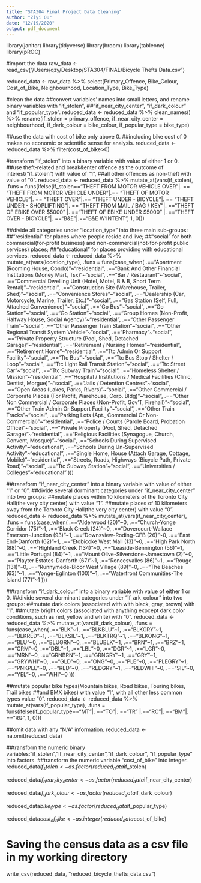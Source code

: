 ```yaml
---
title: "STA304 Final Project Data Cleaning"
author: "Ziyi Qu"
date: "12/19/2020"
output: pdf_document
---
```


library(janitor)
library(tidyverse)
library(broom)
library(tableone)
library(pROC)

#import the data
raw_data <- read_csv("/Users/qzy/Desktop/STA304/FINAL/Bicycle Thefts Data.csv")

reduced_data <- 
  raw_data %>% 
  select(Primary_Offence,
         Bike_Colour,
         Cost_of_Bike,
         Neighbourhood,
         Location_Type,
         Bike_Type)

#clean the data
##convert variables' names into small letters, and rename binary variables with "if_stolen", 
##"if_near_city_center", "if_dark_colour" and "if_popular_type".
reduced_data <- reduced_data %>% 
  clean_names() %>% 
  rename(if_stolen = primary_offence,
         if_near_city_center = neighbourhood,
         if_dark_colour = bike_colour,
         if_popular_type = bike_type)

##use the data with cost of bike only above 0.
##including bike cost of 0 makes no economic or scientific sense for analysis.
reduced_data <- reduced_data %>% 
  filter(cost_of_bike>0)

#transform "if_stolen" into a binary variable with value of either 1 or 0.
##use theft-related and break&enter offence as the outcome of interest("if_stolen") with value of "1",
##all other offences as non-theft with value of "0".
reduced_data <- reduced_data %>% 
  mutate_at(vars(if_stolen), 
            .funs = funs(ifelse(if_stolen=="THEFT FROM MOTOR VEHICLE OVER"|. 
                                == "THEFT FROM MOTOR VEHICLE UNDER"|.== 
                                  "THEFT OF MOTOR VEHICLE"|. == "THEFT OVER"|.==
                                  "THEFT UNDER - BICYCLE"|. ==
                                  "THEFT UNDER - SHOPLIFTING"|. ==
                                  "THEFT FROM MAIL / BAG / KEY"|. =="THEFT OF EBIKE OVER $5000"
                                |. =="THEFT OF EBIKE UNDER $5000" |. =="THEFT OVER - BICYCLE"|.
                                =="B&E"|.=="B&E W'INTENT", 1, 0)))

##divide all categories under "location_type" into three main sub-groups:
##"residential" for places where people reside and live; 
##"social" for both commercial(for-profit business) and non-commercial(not-for-profit public services) places;
##"educational" for places providing with educational services.
reduced_data <- reduced_data %>% 
  mutate_at(vars(location_type), .funs = funs(case_when(
    .=="Apartment (Rooming House, Condo)"~"residential",
    .=="Bank And Other Financial Institutions (Money Mart, Tsx)"~"social",
    .=="Bar / Restaurant"~"social",
    .=="Commercial Dwelling Unit (Hotel, Motel, B & B, Short Term Rental)"~"residential",
    .=="Construction Site (Warehouse, Trailer, Shed)"~"social",
    .=="Convenience Stores"~"social",
    .=="Dealership (Car, Motorcycle, Marine, Trailer, Etc.)"~"social",
    .=="Gas Station (Self, Full, Attached Convenience)"~"social",
    .=="Go Bus"~"social",
    .=="Go Station"~"social",
    .=="Go Station"~"social",
    .=="Group Homes (Non-Profit, Halfway House, Social Agency)	"~"residential",
    .=="Other Passenger Train"~"social",
    .=="Other Passenger Train Station"~"social",
    .=="Other Regional Transit System Vehicle"~"social",
    .=="Pharmacy"~"social",
    .=="Private Property Structure (Pool, Shed, Detached Garage)"~"residential",
    .=="Retirement / Nursing Homes"~"residential",
    .=="Retirement Home"~"residential",
    .=="Ttc Admin Or Support Facility"~"social",
    .=="Ttc Bus"~"social",
    .=="Ttc Bus Stop / Shelter / Loop"~"social",
    .=="Ttc Light Rail Transit Station"~"social",
    .=="Ttc Street Car"~"social",
    .=="Ttc Subway Train"~"social",
    .=="Homeless Shelter / Mission"~"residential",
    .=="Hospital / Institutions / Medical Facilities (Clinic, Dentist, Morgue)"~"social",
    .=="Jails / Detention Centres"~"social",
    .=="Open Areas (Lakes, Parks, Rivers)"~"social",
    .=="Other Commercial / Corporate Places (For Profit, Warehouse, Corp. Bldg)"~"social",
    .=="Other Non Commercial / Corporate Places (Non-Profit, Gov'T, Firehall)"~"social",
    .=="Other Train Admin Or Support Facility"~"social",
    .=="Other Train Tracks"~"social",
    .=="Parking Lots (Apt., Commercial Or Non-Commercial)"~"residential",
    .=="Police / Courts (Parole Board, Probation Office)"~"social",
    .=="Private Property (Pool, Shed, Detached Garage)"~"residential",
    .=="Religious Facilities (Synagogue, Church, Convent, Mosque)"~"social",
    .=="Schools During Supervised Activity"~"educational",
    .=="Schools During Un-Supervised Activity"~"educational",
    .=="Single Home, House (Attach Garage, Cottage, Mobile)"~"residential",
    .=="Streets, Roads, Highways (Bicycle Path, Private Road)"~"social",
    .=="Ttc Subway Station"~"social",
    .=="Universities / Colleges"~"educational"
  )))

##transform "if_near_city_center" into a binary variable with value of either "1" or "0".
##divide several dorminant categories under "if_near_city_center" into two groups:
##mutate places within 10 kilometers of the Toronto City Hall(the very city center) with value "1".
##mutate places of 10 kilometers away from the Toronto City Hall(the very city center) with value "0".
reduced_data <- reduced_data %>% 
  mutate_at(vars(if_near_city_center), .funs = funs(case_when(
    .=="Alderwood (20)"~0,
    .=="Church-Yonge Corridor (75)"~1,
    .=="Black Creek (24)"~0,
    .=="Dovercourt-Wallace Emerson-Junction (93)"~1,
    .=="Downsview-Roding-CFB (26)"~0,
    .=="East End-Danforth (62)"~1,
    .=="Etobicoke West Mall (13)"~0,
    .=="High Park North (88)"~0,
    .=="Highland Creek (134)"~0,
    .=="Leaside-Bennington (56)"~1,
    .=="Little Portugal (84)"~1,
    .=="Mount Olive-Silverstone-Jamestown (2)"~0,
    .=="Playter Estates-Danforth (67)"~1,
    .=="Roncesvalles (86)"~1,
    .=="Rouge (131)"~0,
    .=="Runnymede-Bloor West Village (89)"~0,
    .=="The Beaches (63)"~1,
    .=="Yonge-Eglinton (100)"~1,
    .=="Waterfront Communities-The Island (77)"~1
  )))

##transform "if_dark_colour" into a binary variable with value of either 1 or 0.
##divide several dorminant categories under "if_ark_colour" into two groups:
##mutate dark colors (associated with  with black, gray, brown) with "1".
##mutate bright colors (associated with anything expcept dark color conditions, such as red, yellow and white) with "0".
reduced_data <- reduced_data %>% 
  mutate_at(vars(if_dark_colour), .funs = funs(case_when(
    .=="BLK"~1,
    .=="BLKBLU"~1,
    .=="BLKGRY"~1,
    .=="BLKRED"~1,
    .=="BLKSIL"~1,
    .=="BLKTRQ"~1,
    .=="BLKONG"~1,
    .=="BLU"~0,
    .=="BLUGRN"~0,
    .=="BLUBLK"~1,
    .=="BRN"~1,
    .=="BRZ"~1,
    .=="CRM"~0,
    .=="DBL"~1,
    .=="LBL"~0,
    .=="DGR"~1,
    .=="LGR"~0,
    .=="MRN"~0,
    .=="GRNBRN"~1,
    .=="GRNGRY"~1,
    .=="GRY"~1,
    .=="GRYWHI"~0,
    .=="GLD"~0,
    .=="ONG"~0,
    .=="PLE"~0,
    .=="PLEGRY"~1,
    .=="PNKPLE"~0,
    .=="RED"~0,
    .=="REDGRY"~1,
    .=="REDWHI"~0,
    .=="SIL"~0,
    .=="YEL"~0,
    .=="WHI"~0
  )))

##mutate popular bike types(Mountain bikes, Road bikes, Touring bikes, Trail bikes 
##and BMX bikes) with value "1", with all other less common types value "0".
reduced_data <- reduced_data %>% 
  mutate_at(vars(if_popular_type), 
            .funs = funs(ifelse(if_popular_type=="MT"|. =="TO"|. =="TR" |.=="RC"|. =="BM"|. =="RG", 1, 0)))

##omit data with any "N/A" information.
reduced_data <- na.omit(reduced_data)

##transform the numeric binary variables:"if_stolen","if_near_city_center","if_dark_colour", "if_popular_type" into factors.
##transform the numeric variable "cost_of_bike" into integer.
reduced_data$if_stolen <- 
  as.factor(reduced_data$if_stolen)

reduced_data$if_near_city_center <- 
  as.factor(reduced_data$if_near_city_center)

reduced_data$if_dark_colour <- 
  as.factor(reduced_data$if_dark_colour)

reduced_data$bike_type <- 
  as.factor(reduced_data$if_popular_type)

reduced_data$cost_of_bike <- 
  as.integer(reduced_data$cost_of_bike)

# Saving the census data as a csv file in my working directory
write_csv(reduced_data, "reduced_bicycle_thefts_data.csv")